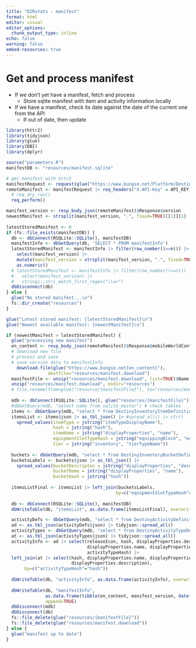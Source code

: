 ```yaml
---
title: "D2Rstats - manifest"
format: html
editor: visual
editor_options: 
  chunk_output_type: inline
echo: false
warning: false
embed-resources: true
---
```


# Get and process manifest

-   If we don't yet have a manifest, fetch and process
    -   Store sqlite manifest with item and activity information locally
-   If we have a manifest, check its date against the date of the current one from the API
    -   If out of date, then update

```r
library(httr2)
library(tidyjson)
library(glue)
library(DBI)
library(dplyr)

source("parameters.R")
manifestDB <- "resources/manifest.sqlite"

# get manifest with httr2
manifestRequest <- request(glue("https://www.bungie.net/Platform/Destiny2/Manifest"))
remoteManifest <- manifestRequest |> req_headers("X-API-Key" = API_KEY) |>
  # req_dry_run()
  req_perform()

manifest_version <- resp_body_json(remoteManifest)$Response$version 
newestManifest <- strsplit(manifest_version, ".", fixed=TRUE)[[1]][1]
 
latestStoredManifest <- 0
if (fs::file_exists(manifestDB)) {
  db <- dbConnect(RSQLite::SQLite(), manifestDB)
  manifestInfo <- dbGetQuery(db, 'SELECT * FROM manifestInfo')
  latestStoredManifest <- manifestInfo |> filter(row_number()==n()) |> 
    select(manifest_version) |> 
    mutate(manifest_version = strsplit(manifest_version, ".", fixed=TRUE)[[1]][1]) |> 
    as.numeric()
  # latestStoredManifest <- manifestInfo |> filter(row_number()==n()) |> 
  #   select(manifest_version) |> 
  #   stringi::stri_match_first_regex("\\w+")
  dbDisconnect(db)
} else {
  glue("No stored manifest...\n")
  fs::dir_create("resources")
}

glue("Latest stored manifest: {latestStoredManifest}\n")
glue("Newest available manifest: {newestManifest}\n")

if (newestManifest > latestStoredManifest) {
  glue("processing new manifest")
  en_content <- resp_body_json(remoteManifest)$Response$mobileWorldContentPaths$en
  # download new file
  # process and save
  # save version data to manifestInfo
    download.file(glue("https://www.bungie.net{en_content}"),
                destfile="resources/manifest.download")
  manifestFile <- unzip("resources/manifest.download", list=TRUE)$Name
  unzip("resources/manifest.download", exdir="resources")
  # file.rename(from=glue("resource/{manifestFile}"), to="resources/manifest.content")
    
  mdb <- dbConnect(RSQLite::SQLite(), glue("resources/{manifestFile}"))
  #dbGetQuery(mdb, "select name from sqlite_master") # check tables
  items <- dbGetQuery(mdb, "select * from DestinyInventoryItemDefinition")
  itemsList <- items$json |> as_tbl_json() |> #spread_all() |> str()
    spread_values(itemType = jstring("itemTypeDisplayName"),
                  hash = jstring("hash"),
                  itemName = jstring("displayProperties", "name"),
                  equipmentSlotTypeHash = jstring("equippingBlock", "equipmentSlotTypeHash"),
                  tier = jstring("inventory", "tierTypeName"))
  
  buckets <- dbGetQuery(mdb, "select * from DestinyInventoryBucketDefinition")
  bucketsLabels <- buckets$json |> as_tbl_json() |>
    spread_values(bucketDescripton = jstring("displayProperties", "description"),
                  bucketName = jstring("displayProperties", "name"),
                  bucketHash = jstring("hash"))
  
  itemsListFinal <- itemsList |> left_join(bucketsLabels,
                                          by=c("equipmentSlotTypeHash"="bucketHash"))
  
  db <- dbConnect(RSQLite::SQLite(), manifestDB)
  dbWriteTable(db, "itemsList", as.data.frame(itemsListFinal), overwrite=TRUE)

  activityDefs <- dbGetQuery(mdb, "select * from DestinyActivityDefinition")
  ad <- as.tbl_json(activityDefs$json) |> tidyjson::spread_all() 
  activityTypes <- dbGetQuery(mdb, "select * from DestinyActivityTypeDefinition")
  at <- as.tbl_json(activityTypes$json) |> tidyjson::spread_all() 
  activityInfo <- ad |> select(releaseIcon, hash, displayProperties.description,
                               displayProperties.name, displayProperties.icon, 
                               activityTypeHash) |>
  left_join(at |> select(hash, displayProperties.name, displayProperties.icon, 
                         displayProperties.description),
       by=c("activityTypeHash"="hash"))
  
  dbWriteTable(db, "activityInfo", as.data.frame(activityInfo), overwrite = TRUE)
  
  dbWriteTable(db, "manifestInfo", 
               as.data.frame(tibble(en_content, manifest_version, date())),
               append=TRUE)
  dbDisconnect(mdb)
  dbDisconnect(db)
  fs::file_delete(glue("resources/{manifestFile}"))
  fs::file_delete(glue("resources/manifest.download"))
} else {
  glue("manifest up to date")
}


```

